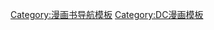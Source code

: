 {{Navbox
| name = 蓝甲虫
| title = [[蓝甲虫]]
| listclass = hlist
| state = {{{state|autocollapse}}}

| group1 = 创作者
| list1 = 
*[[查尔斯·尼古拉斯]]
*[[威尔·埃斯纳]]
*[[史蒂夫·迪特科]]
*[[基思·吉芬]]
*[[约翰·罗杰斯 (作者)|约翰·罗杰斯]]
*[[卡利·哈姆纳]]

| group2 = 蓝甲虫
| list2 = 
*[[蓝甲虫|丹·加勒特]]
*[[蓝甲虫|泰德·科尔德]]
*[[海梅·雷耶斯]]

| group3 = 支撑角色
| list3 = 
*[[金色先锋]]
*[[帕科 (漫画)|帕科]]
*[[Peacemaker (comics)|Peacemaker]]
*[[問者]]
*[[Traci Thirteen]]
*[[少年悍將]]

| group4 = 敌人
| list4 = 
* [[黑甲虫 (DC漫画)|黑甲虫]]
* [[Brotherhood of Evil]]
* [[Calculator (comics)|Calculator]]
* [[Carapax]]
* [[Chronos (comics)|Chronos]]
* [[炼金术博士]]
* [[Doctor Polaris|Doctor Polaris (John Nichol)]]
* [[Hybrid (DC Comics)|Hybrid]]
* [[Madmen]]
* [[Manhunters]]
* [[Overthrow (comics)|Overthrow]]
* [[Reach (comics)|The Reach]]

| group5 = 其他媒体
| list5 = 
* 《[[藍甲蟲 (電影)|藍甲蟲]]》

| group6 = 相关文章
| list6 = 
*[[查尔顿漫画]]
*[[福克斯漫画]]
*[[科尔德企业]]
}}<noinclude>
{{collapsible option}}
{{DEFAULTSORT:Blue Beetle}}
[[Category:漫画书导航模板]]
[[Category:DC漫画模板]]
</noinclude>